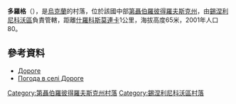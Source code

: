 {{coord|48|30|14|N|35|20|56|E|scale:30000_region:UA|display=title}}

'''多羅格'''（{{lang-uk|Дороге}}），是[[烏克蘭|烏克蘭]]的村落，位於該國中部[[第聶伯羅彼得羅夫斯克州|第聶伯羅彼得羅夫斯克州]]，由[[錫涅利尼科沃區|錫涅利尼科沃區]]負責管轄，距離[[什羅科斯莫連卡|什羅科斯莫連卡]]1公里，海拔高度65米，2001年人口80。

==參考資料==
*[http://gska2.rada.gov.ua/pls/z7502/A005?rdat1=06.12.2007&rf7571=6293 Дороге]{{dead link|date=2017年12月 |bot=InternetArchiveBot |fix-attempted=yes }}
* [http://weather.in.ua/ua/dnepropetrovskaja/7199 Погода в селі Дороге] {{Wayback|url=http://weather.in.ua/ua/dnepropetrovskaja/7199 |date=20160607085514 }}

{{DEFAULTSORT:Дороге}}
[[Category:第聶伯羅彼得羅夫斯克州村落|Category:第聶伯羅彼得羅夫斯克州村落]]
[[Category:錫涅利尼科沃區村落|Category:錫涅利尼科沃區村落]]


{{Dnipropetrovsk-geo-stub}}